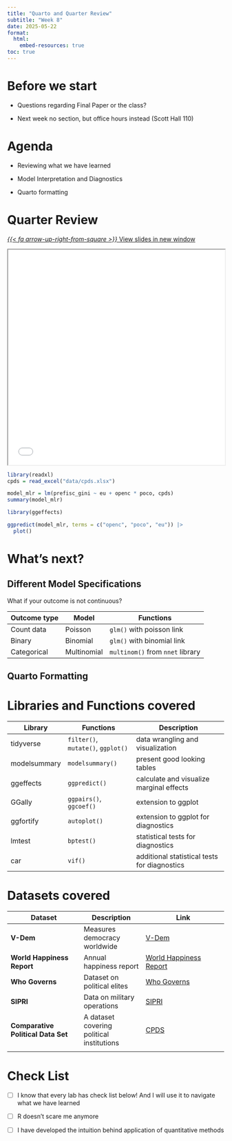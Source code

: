 ```yaml
---
title: "Quarto and Quarter Review"
subtitle: "Week 8"
date: 2025-05-22
format: 
  html:
    embed-resources: true
toc: true
---
```



# Before we start

-   Questions regarding Final Paper or the class?

-   Next week no section, but office hours instead (Scott Hall 110)

# Agenda

-   Reviewing what we have learned

-   Model Interpretation and Diagnostics

-   Quarto formatting

# Quarter Review

[<i>{{< fa arrow-up-right-from-square >}}</i> View slides in new window](https://artur-baranov.github.io/nu-ps312-ds/slides/ps312-s_08.html){.btn .btn-primary role="button" target="_blank"}

<iframe height="500" width="100%" src="slides/ps312-s_08.html"></iframe>


```r
library(readxl)
cpds = read_excel("data/cpds.xlsx")
```

```r
model_mlr = lm(prefisc_gini ~ eu + openc * poco, cpds)
summary(model_mlr)
```

```r
library(ggeffects)

ggpredict(model_mlr, terms = c("openc", "poco", "eu")) |>
  plot()
```



# What's next?

## Different Model Specifications

What if your outcome is not continuous?

| Outcome type | Model       | Functions                        |
|--------------|-------------|----------------------------------|
| Count data   | Poisson     | `glm()` with poisson link        |
| Binary       | Binomial    | `glm()` with binomial link       |
| Categorical  | Multinomial | `multinom()` from `nnet` library |

## Quarto Formatting



# Libraries and Functions covered

| Library      | Functions                          | Description                                          |
|--------------|------------------------------------|------------------------------------------------------|
| tidyverse    | `filter()`, `mutate()`, `ggplot()` | data wrangling and visualization                     |
| modelsummary | `modelsummary()`                   | present good looking tables                          |
| ggeffects    | `ggpredict()`                      | calculate and visualize marginal effects             |
| GGally       | `ggpairs()`, `ggcoef()`            | extension to ggplot                                  |
| ggfortify    | `autoplot()`                       | extension to ggplot for diagnostics                  |
| lmtest       | `bptest()`                         | statistical tests for diagnostics                    |
| car          | `vif()`                            | additional statistical tests for diagnostics         |

# Datasets covered

| Dataset                                           | Description                                | Link                                                     |
|---------------------------------------------------|--------------------------------------------|----------------------------------------------------------|
| **V-Dem**                                         | Measures democracy worldwide               | [V-Dem](https://www.v-dem.net/)                          |
| **World Happiness Report**                        | Annual happiness report                    | [World Happiness Report](https://worldhappiness.report/) |
| **Who Governs**                                   | Dataset on political elites                | [Who Governs](https://doi.org/10.1017/S0003055420000490) |
| **SIPRI**                                         | Data on military operations                | [SIPRI](https://www.sipri.org/databases)                 |
| **Comparative Political Data Set**                | A dataset covering political institutions  | [CPDS](https://www.cpds-data.org/)                       |
| 



# Check List

- [ ] I know that every lab has check list below! And I will use it to navigate what we have learned

- [ ] R doesn't scare me anymore

- [ ] I have developed the intuition behind application of quantitative methods
